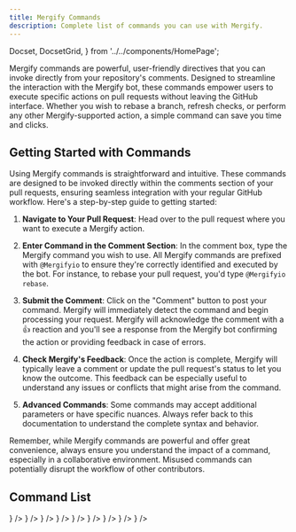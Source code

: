 ```yaml
---
title: Mergify Commands
description: Complete list of commands you can use with Mergify.
---
```


  Docset,
  DocsetGrid,
} from '../../components/HomePage';

Mergify commands are powerful, user-friendly directives that you can invoke
directly from your repository's comments. Designed to streamline the
interaction with the Mergify bot, these commands empower users to execute
specific actions on pull requests without leaving the GitHub interface. Whether
you wish to rebase a branch, refresh checks, or perform any other
Mergify-supported action, a simple command can save you time and clicks.

## Getting Started with Commands

Using Mergify commands is straightforward and intuitive. These commands are
designed to be invoked directly within the comments section of your pull
requests, ensuring seamless integration with your regular GitHub workflow.
Here's a step-by-step guide to getting started:

1. **Navigate to Your Pull Request**: Head over to the pull request where you
   want to execute a Mergify action.

2. **Enter Command in the Comment Section**: In the comment box, type the
   Mergify command you wish to use. All Mergify commands are prefixed with
   `@Mergifyio` to ensure they're correctly identified and executed by the bot.
   For instance, to rebase your pull request, you'd type `@Mergifyio rebase`.

3. **Submit the Comment**: Click on the "Comment" button to post your command.
   Mergify will immediately detect the command and begin processing your
   request. Mergify will acknowledge the comment with a 👍 reaction and you'll
   see a response from the Mergify bot confirming the action or providing
   feedback in case of errors.

4. **Check Mergify's Feedback**: Once the action is complete, Mergify will
   typically leave a comment or update the pull request's status to let you
   know the outcome. This feedback can be especially useful to understand any
   issues or conflicts that might arise from the command.

5. **Advanced Commands**: Some commands may accept additional parameters or
   have specific nuances. Always refer back to this documentation to understand
   the complete syntax and behavior.

<Screenshot src={commandExample}/>

Remember, while Mergify commands are powerful and offer great convenience,
always ensure you understand the impact of a command, especially in a
collaborative environment. Misused commands can potentially disrupt the
workflow of other contributors.

## Command List

<DocsetGrid>
  <Docset
    title="Backport"
    description="Copy a pull request to another branch after merge."
    path="backport"
    icon={<BsDoorOpen/>}
  />
  <Docset
    title="Copy"
    description="Copy a pull request to another branch."
    path="copy"
    icon={<FaRegCopy/>}
  />
  <Docset
    title="Queue"
    description="Add a pull request to a merge queue"
    path="queue"
    icon={<BiAddToQueue/>}
  />
  <Docset
    title="Rebase"
    description="Rebase a pull request."
    path="rebase"
    icon={<BiGitBranch/>}
  />
  <Docset
    title="Refresh"
    description="Refresh Mergify status of a pull request."
    path="refresh"
    icon={<BiRefresh/>}
  />
  <Docset
    title="Requeue"
    description="Allow a pull request to re-enter a merge queue."
    path="requeue"
    icon={<IoRefreshCircleOutline/>}
  />
  <Docset
    title="Squash"
    description="Squash commits of a pull request."
    path="squash"
    icon={<FaCompressArrowsAlt/>}
  />
  <Docset
    title="Update"
    description="Update a pull request by merging its base branch."
    path="update"
    icon={<BiGitMerge/>}
  />
  <Docset
    title="Unqueue"
    description="Remove a pull request from a merge queue."
    path="unqueue"
    icon={<MdOutlineRemoveCircleOutline/>}
  />
</DocsetGrid>
